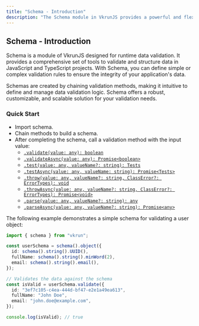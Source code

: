 ```yaml
---
title: "Schema - Introduction"
description: "The Schema module in VkrunJS provides a powerful and flexible way to validate and structure data in JavaScript and TypeScript applications. It supports building simple to complex validation rules with intuitive chaining methods, ensuring data integrity and reliability across your application."
---
```


## Schema - Introduction

Schema is a module of VkrunJS designed for runtime data validation. It provides a comprehensive set of tools to validate and structure data in JavaScript and TypeScript projects. With Schema, you can define simple or complex validation rules to ensure the integrity of your application's data.

Schemas are created by chaining validation methods, making it intuitive to define and manage data validation logic. Schema offers a robust, customizable, and scalable solution for your validation needs.

### Quick Start

- Import schema.
- Chain methods to build a schema.
- After completing the schema, call a validation method with the input value:
  - [`.validate(value: any): boolean`](/schema/validation-types/validate)
  - [`.validateAsync(value: any): Promise<boolean>`](/schema/validation-types/validate-async)
  - [`.test(value: any, valueName?: string): Tests`](/schema/validation-types/test)
  - [`.testAsync(value: any, valueName: string): Promise<Tests>`](/schema/validation-types/test-async)
  - [`.throw(value: any, valueName?: string, ClassError?: ErrorTypes): void`](/schema/validation-types/throw)
  - [`.throwAsync(value: any, valueName?: string, ClassError?: ErrorTypes): Promise<void>`](/schema/validation-types/throw-async)
  - [`.parse(value: any, valueName?: string): any`](/schema/validation-types/parse)
  - [`.parseAsync(value: any, valueName?: string): Promise<any>`](/schema/validation-types/parse-async)

The following example demonstrates a simple schema for validating a user object:

```ts
import { schema } from "vkrun";

const userSchema = schema().object({
  id: schema().string().UUID(),
  fullName: schema().string().minWord(2),
  email: schema().string().email(),
});

// Validates the data against the schema
const isValid = userSchema.validate({
  id: "3ef7c105-c4ea-444d-bf47-e2e1a49ea613",
  fullName: "John Doe",
  email: "john.doe@example.com",
});

console.log(isValid); // true
```
